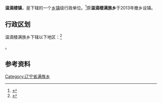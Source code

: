{{中国乡级行政区|21/07/81/210/000}}

'''温滴楼镇'''，是{{PRC admin/fullname|21/07/81/210/000|3}}下辖的一个[[乡镇|乡镇]]级行政单位。<ref>{{PRC admin/ref sgc|{{PRC admin/parent|21/07/81/210/000}}}}</ref>原'''温滴楼满族乡'''于2013年撤乡设镇。

== 行政区划 ==

温滴楼满族乡下辖以下地区：<ref>{{PRC admin/ref sgc|21/07/81/210/000}}</ref>

{{PRC admin/children|21/07/81/210/000}}。

== 参考资料 ==

{{reflist}}

{{PRC admin/navcat|21/07/81/210/000}}
{{辽宁行政区划小作品}}
[[Category:辽宁省满族乡|Category:辽宁省满族乡]]